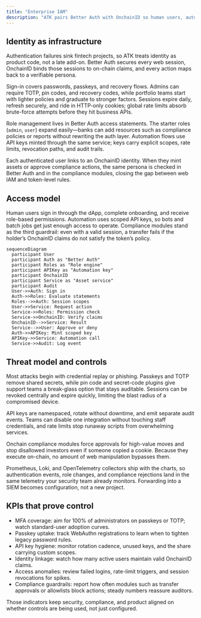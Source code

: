 ```yaml
---
title: "Enterprise IAM"
description: "ATK pairs Better Auth with OnchainID so human users, automation, and smart contracts share the same enforcement points."
---
```


## Identity as infrastructure

Authentication failures sink fintech projects, so ATK treats identity as product code, not a late add-on. Better Auth secures every web session, OnchainID binds those sessions to on-chain claims, and every action maps back to a verifiable persona.

Sign-in covers passwords, passkeys, and recovery flows. Admins can require TOTP, pin codes, and recovery codes, while portfolio teams start with lighter policies and graduate to stronger factors. Sessions expire daily, refresh securely, and ride in HTTP-only cookies; global rate limits absorb brute-force attempts before they hit business APIs.

Role management lives in Better Auth access statements. The starter roles (`admin`, `user`) expand easily—banks can add resources such as compliance policies or reports without rewriting the auth layer. Automation flows use API keys minted through the same service; keys carry explicit scopes, rate limits, revocation paths, and audit trails.

Each authenticated user links to an OnchainID identity. When they mint assets or approve compliance actions, the same persona is checked in Better Auth and in the compliance modules, closing the gap between web IAM and token-level rules.

## Access model

Human users sign in through the dApp, complete onboarding, and receive role-based permissions. Automation uses scoped API keys, so bots and batch jobs get just enough access to operate. Compliance modules stand as the third guardrail: even with a valid session, a transfer fails if the holder’s OnchainID claims do not satisfy the token’s policy.

```
sequenceDiagram
  participant User
  participant Auth as "Better Auth"
  participant Roles as "Role engine"
  participant APIKey as "Automation key"
  participant OnchainID
  participant Service as "Asset service"
  participant Audit
  User->>Auth: Sign in
  Auth->>Roles: Evaluate statements
  Roles-->>Auth: Session scopes
  User->>Service: Request action
  Service->>Roles: Permission check
  Service->>OnchainID: Verify claims
  OnchainID-->>Service: Result
  Service-->>User: Approve or deny
  Auth->>APIKey: Mint scoped key
  APIKey->>Service: Automation call
  Service->>Audit: Log event
```

## Threat model and controls

Most attacks begin with credential replay or phishing. Passkeys and TOTP remove shared secrets, while pin code and secret-code plugins give support teams a break-glass option that stays auditable. Sessions can be revoked centrally and expire quickly, limiting the blast radius of a compromised device.

API keys are namespaced, rotate without downtime, and emit separate audit events. Teams can disable one integration without touching staff credentials, and rate limits stop runaway scripts from overwhelming services.

Onchain compliance modules force approvals for high-value moves and stop disallowed investors even if someone copied a cookie. Because they execute on-chain, no amount of web manipulation bypasses them.

Prometheus, Loki, and OpenTelemetry collectors ship with the charts, so authentication events, role changes, and compliance rejections land in the same telemetry your security team already monitors. Forwarding into a SIEM becomes configuration, not a new project.

## KPIs that prove control

- MFA coverage: aim for 100% of administrators on passkeys or TOTP; watch standard-user adoption curves.
- Passkey uptake: track WebAuthn registrations to learn when to tighten legacy password rules.
- API key hygiene: monitor rotation cadence, unused keys, and the share carrying custom scopes.
- Identity linkage: watch how many active users maintain valid OnchainID claims.
- Access anomalies: review failed logins, rate-limit triggers, and session revocations for spikes.
- Compliance guardrails: report how often modules such as transfer approvals or allowlists block actions; steady numbers reassure auditors.

Those indicators keep security, compliance, and product aligned on whether controls are being used, not just configured.
